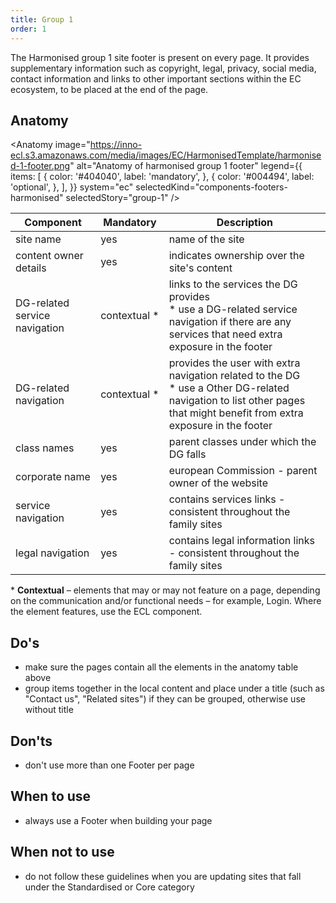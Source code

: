 ```yaml
---
title: Group 1
order: 1
---
```



<Paragraph size="lead">
  The Harmonised group 1 site footer is present on every page. It provides
  supplementary information such as copyright, legal, privacy, social media,
  contact information and links to other important sections within the EC
  ecosystem, to be placed at the end of the page.
</Paragraph>

## Anatomy

<Anatomy
  image="https://inno-ecl.s3.amazonaws.com/media/images/EC/HarmonisedTemplate/harmonised-1-footer.png"
  alt="Anatomy of harmonised group 1 footer"
  legend={{
    items: [
      {
        color: '#404040',
        label: 'mandatory',
      },
      {
        color: '#004494',
        label: 'optional',
      },
    ],
  }}
  system="ec"
  selectedKind="components-footers-harmonised"
  selectedStory="group-1"
/>

| Component                     | Mandatory          | Description                                                                                                                                                                  |
| ----------------------------- | ------------------ | ---------------------------------------------------------------------------------------------------------------------------------------------------------------------------- |
| site name                     | yes                | name of the site                                                                                                                                                             |
| content owner details         | yes                | indicates ownership over the site's content                                                                                                                                  |
| DG-related service navigation | contextual&nbsp;\* | links to the services the DG provides<br />\* use a DG-related service navigation if there are any services that need extra exposure in the footer                           |
| DG-related navigation         | contextual&nbsp;\* | provides the user with extra navigation related to the DG<br />\* use a Other DG-related navigation to list other pages that might benefit from extra exposure in the footer |
| class names                   | yes                | parent classes under which the DG falls                                                                                                                                      |
| corporate name                | yes                | european Commission - parent owner of the website                                                                                                                            |
| service navigation            | yes                | contains services links - consistent throughout the family sites                                                                                                             |
| legal navigation              | yes                | contains legal information links - consistent throughout the family sites                                                                                                    |

<Paragraph size="s">
  * <strong>Contextual</strong> – elements that may or may not feature on a
  page, depending on the communication and/or functional needs – for example,
  Login. Where the element features, use the ECL component.
</Paragraph>

## Do's

- make sure the pages contain all the elements in the anatomy table above
- group items together in the local content and place under a title (such as "Contact us", "Related sites") if they can be grouped, otherwise use without title

## Don'ts

- don't use more than one Footer per page

## When to use

- always use a Footer when building your page

## When not to use

- do not follow these guidelines when you are updating sites that fall under the <Link to="/ec/standardised-template/">Standardised</Link> or <Link to="/ec/core-template/">Core</Link> category
